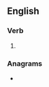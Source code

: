 ==English==

===Verb===
{{head|en|present participle}}

# {{present participle of|certify|lang=en|nocat=1}}

===Anagrams===
* {{l|en|rectifying}}